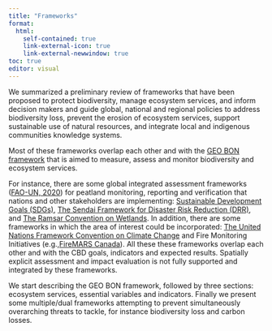 ```yaml
---
title: "Frameworks"
format:
  html:
    self-contained: true
    link-external-icon: true
    link-external-newwindow: true
toc: true
editor: visual
---
```


We summarized a preliminary review of frameworks that have been proposed to protect biodiversity, manage ecosystem services, and inform decision makers and guide global, national and regional policies to address biodiversity loss, prevent the erosion of ecosystem services, support sustainable use of natural resources, and integrate local and indigenous communities knowledge systems.

Most of these frameworks overlap each other and with the [GEO BON framework](https://geobon.org/) that is aimed to measure, assess and monitor biodiversity and ecosystem services.

For instance, there are some global integrated assessment frameworks ([FAO-UN, 2020](https://www.fao.org/3/CA8200EN/CA8200EN.pdf)) for peatland monitoring, reporting and verification that nations and other stakeholders are implementing: [Sustainable Development Goals (SDGs)](https://sdgs.un.org/2030agenda), [The Sendai Framework for Disaster Risk Reduction (DRR)](https://www.preventionweb.net/files/43291_sendaiframeworkfordrren.pdf), and [The Ramsar Convention on Wetlands](https://www.ramsar.org/). In addition, there are some frameworks in which the area of interest could be incorporated: [The United Nations Framework Convention on Climate Change](https://unfccc.int/resource/docs/convkp/conveng.pdf) and Fire Monitoring Initiatives (e.g.,[FireMARS Canada](https://natural-resources.canada.ca/our-natural-resources/forests/wildland-fires-insects-disturbances/fire-monitoring-reporting-tool/13159)). All these these frameworks overlap each other and with the CBD goals, indicators and expected results. Spatially explicit assessment and impact evaluation is not fully supported and integrated by these frameworks.

We start describing the GEO BON framework, followed by three sections: ecosystem services, essential variables and indicators. Finally we present some multiple/dual frameworks attempting to prevent simultaneously overarching threats to tackle, for instance biodiversity loss and carbon losses.
